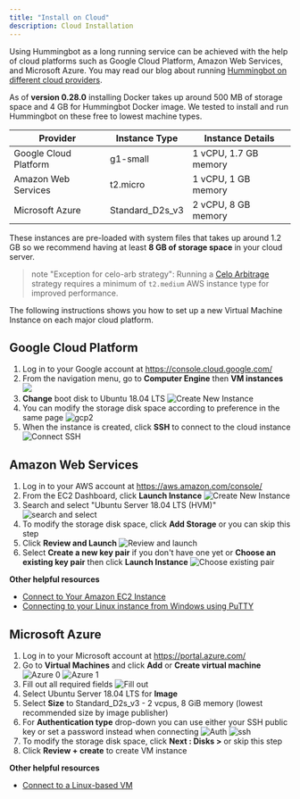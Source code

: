 ```yaml
---
title: "Install on Cloud"
description: Cloud Installation
---
```


Using Hummingbot as a long running service can be achieved with the help of cloud platforms such as Google Cloud Platform, Amazon Web Services, and Microsoft Azure. You may read our blog about running [Hummingbot on different cloud providers](https://www.hummingbot.io/blog/2019-06-cloud-providers/).

As of **version 0.28.0** installing Docker takes up around 500 MB of storage space and 4 GB for Hummingbot Docker image. We tested to install and run Hummingbot on these free to lowest machine types.

| Provider              | Instance Type   | Instance Details      |
| --------------------- | --------------- | --------------------- |
| Google Cloud Platform | g1-small        | 1 vCPU, 1.7 GB memory |
| Amazon Web Services   | t2.micro        | 1 vCPU, 1 GB memory   |
| Microsoft Azure       | Standard_D2s_v3 | 2 vCPU, 8 GB memory   |

These instances are pre-loaded with system files that takes up around 1.2 GB so we recommend having at least **8 GB of storage space** in your cloud server.

> note "Exception for celo-arb strategy": Running a [Celo Arbitrage](/strategies/celo-arb/) strategy requires a minimum of `t2.medium` AWS instance type for improved performance.

The following instructions shows you how to set up a new Virtual Machine Instance on each major cloud platform.

## Google Cloud Platform

1. Log in to your Google account at https://console.cloud.google.com/
2. From the navigation menu, go to **Computer Engine** then **VM instances**
   ![](GCP_1.png)
3. **Change** boot disk to Ubuntu 18.04 LTS
   ![Create New Instance](gcp-new-vm.png)
4. You can modify the storage disk space according to preference in the same page
   ![gcp2](GCP_2.png)
5. When the instance is created, click **SSH** to connect to the cloud instance
   ![Connect SSH](gcp-ssh.png)

## Amazon Web Services

1. Log in to your AWS account at https://aws.amazon.com/console/
2. From the EC2 Dashboard, click **Launch Instance**
   ![Create New Instance](AWS_1.png)
3. Search and select "Ubuntu Server 18.04 LTS (HVM)"
   ![search and select](AWS_2.png)
4. To modify the storage disk space, click **Add Storage** or you can skip this step
5. Click **Review and Launch**
   ![Review and launch](AWS_3.png)
6. Select **Create a new key pair** if you don't have one yet or **Choose an existing key pair** then click **Launch Instance**
   ![Choose existing pair](AWS_4.png)

**Other helpful resources**

- [Connect to Your Amazon EC2 Instance](https://docs.aws.amazon.com/quickstarts/latest/vmlaunch/step-2-connect-to-instance.html)
- [Connecting to your Linux instance from Windows using PuTTY](https://docs.aws.amazon.com/AWSEC2/latest/UserGuide/putty.html)

## Microsoft Azure

1. Log in to your Microsoft account at https://portal.azure.com/
2. Go to **Virtual Machines** and click **Add** or **Create virtual machine**
   ![Azure 0](Azure_0.png)
   ![Azure 1](Azure_1.png)
3. Fill out all required fields
   ![Fill out](Azure_2.png)
4. Select Ubuntu Server 18.04 LTS for **Image**
5. Select **Size** to Standard_D2s_v3 - 2 vcpus, 8 GiB memory (lowest recommended size by image publisher)
6. For **Authentication type** drop-down you can use either your SSH public key or set a password instead when connecting
   ![Auth](Azure_3.png)
   ![ssh](Azure_4.png)
7. To modify the storage disk space, click **Next : Disks >** or skip this step
8. Click **Review + create** to create VM instance

**Other helpful resources**

- [Connect to a Linux-based VM](https://docs.microsoft.com/en-us/azure/marketplace/partner-center-portal/create-azure-vm-technical-asset#connect-to-a-linux-based-vm)
